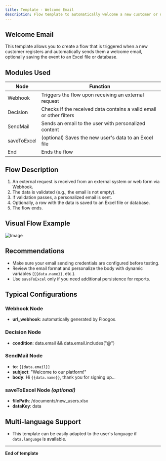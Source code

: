 ```yaml
---
title: Template - Welcome Email
description: Flow template to automatically welcome a new customer or user.
---
```


## Welcome Email

This template allows you to create a flow that is triggered when a new customer registers and automatically sends them a welcome email, optionally saving the event to an Excel file or database.

## Modules Used

| Node         | Function                                                              |
|--------------|-----------------------------------------------------------------------|
| Webhook      | Triggers the flow upon receiving an external request                 |
| Decision     | Checks if the received data contains a valid email or other filters  |
| SendMail     | Sends an email to the user with personalized content                 |
| saveToExcel  | (optional) Saves the new user's data to an Excel file                |
| End          | Ends the flow                                                         |

## Flow Description
1. An external request is received from an external system or web form via Webhook.
2. The data is validated (e.g., the email is not empty).
3. If validation passes, a personalized email is sent.
4. Optionally, a row with the data is saved to an Excel file or database.
5. The flow ends.

## Visual Flow Example
![Image](../../../../assets/welcome-email-esquema.jpg)

## Recommendations
- Make sure your email sending credentials are configured before testing.
- Review the email format and personalize the body with dynamic variables (`{{data.name}}`, etc.).
- Use `saveToExcel` only if you need additional persistence for reports.

## Typical Configurations

### Webhook Node
- **url_webhook**: automatically generated by Floogos.

### Decision Node
- **condition**: data.email && data.email.includes("@")

### SendMail Node
- **to**: `{{data.email}}`
- **subject**: "Welcome to our platform!"
- **body**: Hi `{{data.name}}`, thank you for signing up...

### saveToExcel Node *(optional)*
- **filePath**: /documents/new_users.xlsx
- **dataKey**: data

## Multi-language Support
- This template can be easily adapted to the user's language if `data.language` is available.

---
**End of template**
